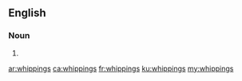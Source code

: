 ==English==

===Noun===
{{head|en|plural}}

# {{plural of|whipping|lang=en}}

[[ar:whippings]]
[[ca:whippings]]
[[fr:whippings]]
[[ku:whippings]]
[[my:whippings]]